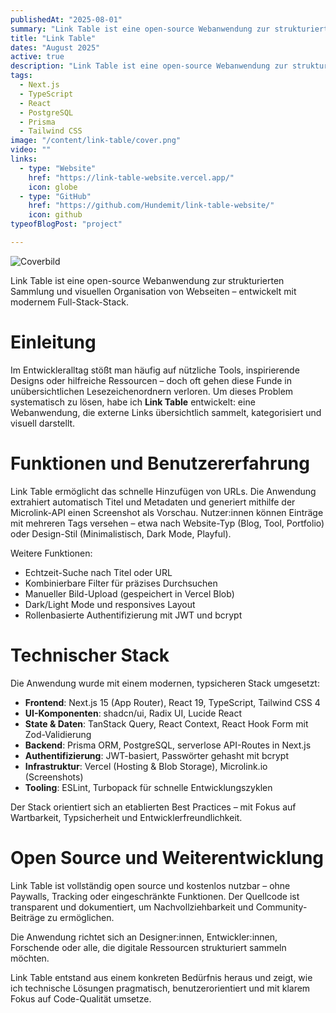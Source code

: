 ```yaml
---
publishedAt: "2025-08-01"
summary: "Link Table ist eine open-source Webanwendung zur strukturierten Sammlung und visuellen Organisation von Webseiten – entwickelt mit modernem Full-Stack-Stack."
title: "Link Table"
dates: "August 2025"
active: true
description: "Link Table ist eine open-source Webanwendung zur strukturierten Sammlung und visuellen Organisation von Webseiten – entwickelt mit modernem Full-Stack-Stack."
tags:
  - Next.js
  - TypeScript
  - React
  - PostgreSQL
  - Prisma
  - Tailwind CSS
image: "/content/link-table/cover.png"
video: ""
links:
  - type: "Website"
    href: "https://link-table-website.vercel.app/"
    icon: globe
  - type: "GitHub"
    href: "https://github.com/Hundemit/link-table-website/"
    icon: github
typeofBlogPost: "project"

---
```


![Coverbild](/content/link-table/cover.png)

Link Table ist eine open-source Webanwendung zur strukturierten Sammlung und visuellen Organisation von Webseiten – entwickelt mit modernem Full-Stack-Stack.

# Einleitung

Im Entwickleralltag stößt man häufig auf nützliche Tools, inspirierende Designs oder hilfreiche Ressourcen – doch oft gehen diese Funde in unübersichtlichen Lesezeichenordnern verloren. Um dieses Problem systematisch zu lösen, habe ich **Link Table** entwickelt: eine Webanwendung, die externe Links übersichtlich sammelt, kategorisiert und visuell darstellt.

# Funktionen und Benutzererfahrung

Link Table ermöglicht das schnelle Hinzufügen von URLs. Die Anwendung extrahiert automatisch Titel und Metadaten und generiert mithilfe der Microlink-API einen Screenshot als Vorschau. Nutzer:innen können Einträge mit mehreren Tags versehen – etwa nach Website-Typ (Blog, Tool, Portfolio) oder Design-Stil (Minimalistisch, Dark Mode, Playful).

Weitere Funktionen:
- Echtzeit-Suche nach Titel oder URL  
- Kombinierbare Filter für präzises Durchsuchen  
- Manueller Bild-Upload (gespeichert in Vercel Blob)  
- Dark/Light Mode und responsives Layout  
- Rollenbasierte Authentifizierung mit JWT und bcrypt  


# Technischer Stack

Die Anwendung wurde mit einem modernen, typsicheren Stack umgesetzt:

- **Frontend**: Next.js 15 (App Router), React 19, TypeScript, Tailwind CSS 4  
- **UI-Komponenten**: shadcn/ui, Radix UI, Lucide React  
- **State & Daten**: TanStack Query, React Context, React Hook Form mit Zod-Validierung  
- **Backend**: Prisma ORM, PostgreSQL, serverlose API-Routes in Next.js  
- **Authentifizierung**: JWT-basiert, Passwörter gehasht mit bcrypt  
- **Infrastruktur**: Vercel (Hosting & Blob Storage), Microlink.io (Screenshots)  
- **Tooling**: ESLint, Turbopack für schnelle Entwicklungszyklen  

Der Stack orientiert sich an etablierten Best Practices – mit Fokus auf Wartbarkeit, Typsicherheit und Entwicklerfreundlichkeit.


# Open Source und Weiterentwicklung

Link Table ist vollständig open source und kostenlos nutzbar – ohne Paywalls, Tracking oder eingeschränkte Funktionen. Der Quellcode ist transparent und dokumentiert, um Nachvollziehbarkeit und Community-Beiträge zu ermöglichen.

Die Anwendung richtet sich an Designer:innen, Entwickler:innen, Forschende oder alle, die digitale Ressourcen strukturiert sammeln möchten.

Link Table entstand aus einem konkreten Bedürfnis heraus und zeigt, wie ich technische Lösungen pragmatisch, benutzerorientiert und mit klarem Fokus auf Code-Qualität umsetze.